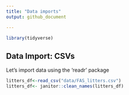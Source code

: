 ```yaml
---
title: "Data imports"
output: github_document

---
```


```r
library(tidyverse)
```


## Data Import: CSVs

Let's import data using the 'readr' package

```r
litters_df<-read_csv("data/FAS_litters.csv")
litters_df<- janitor::clean_names(litters_df)
```

